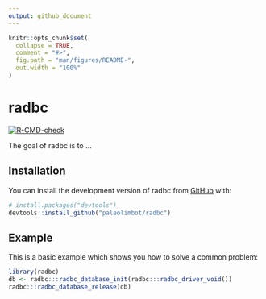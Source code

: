 ```yaml
---
output: github_document
---
```


<!-- README.md is generated from README.Rmd. Please edit that file -->

```r
knitr::opts_chunk$set(
  collapse = TRUE,
  comment = "#>",
  fig.path = "man/figures/README-",
  out.width = "100%"
)
```

# radbc

<!-- badges: start -->
[![R-CMD-check](https://github.com/paleolimbot/radbc/actions/workflows/R-CMD-check.yaml/badge.svg)](https://github.com/paleolimbot/radbc/actions/workflows/R-CMD-check.yaml)
<!-- badges: end -->

The goal of radbc is to ...

## Installation

You can install the development version of radbc from [GitHub](https://github.com/) with:

``` r
# install.packages("devtools")
devtools::install_github("paleolimbot/radbc")
```

## Example

This is a basic example which shows you how to solve a common problem:

```r
library(radbc)
db <- radbc:::radbc_database_init(radbc:::radbc_driver_void())
radbc:::radbc_database_release(db)
```
